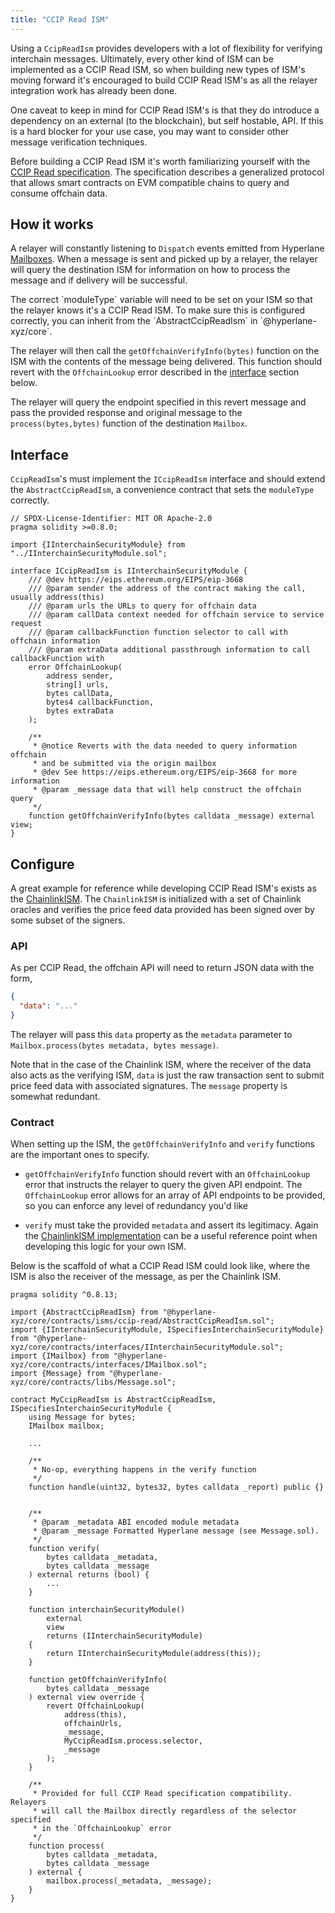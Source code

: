 ```yaml
---
title: "CCIP Read ISM"
---
```


Using a `CcipReadIsm` provides developers with a lot of flexibility for verifying interchain messages. Ultimately, every other kind of ISM can be implemented as a CCIP Read ISM, so when building new types of ISM's moving forward it's encouraged to build CCIP Read ISM's as all the relayer integration work has already been done.

One caveat to keep in mind for CCIP Read ISM's is that they do introduce a dependency on an external (to the blockchain), but self hostable, API. If this is a hard blocker for your use case, you may want to consider other message verification techniques.

Before building a CCIP Read ISM it's worth familiarizing yourself with the [CCIP Read specification](https://eips.ethereum.org/EIPS/eip-3668). The specification describes a generalized protocol that allows smart contracts on EVM compatible chains to query and consume offchain data.

## How it works

A relayer will constantly listening to `Dispatch` events emitted from Hyperlane [Mailboxes](/docs/protocol/core/mailbox). When a message is sent and picked up by a relayer, the relayer will query the destination ISM for information on how to process the message and if delivery will be successful.

<Info>
  The correct `moduleType` variable will need to be set on your ISM so that the
  relayer knows it's a CCIP Read ISM. To make sure this is configured correctly,
  you can inherit from the `AbstractCcipReadIsm` in `@hyperlane-xyz/core`.
</Info>

The relayer will then call the `getOffchainVerifyInfo(bytes)` function on the ISM with the contents of the message being delivered. This function should revert with the `OffchainLookup` error described in the [interface](#interface) section below.

The relayer will query the endpoint specified in this revert message and pass the provided response and original message to the `process(bytes,bytes)` function of the destination `Mailbox`.

## Interface

`CcipReadIsm`'s must implement the `ICcipReadIsm` interface and should extend the `AbstractCcipReadIsm`, a convenience contract that sets the `moduleType` correctly.

```solidity
// SPDX-License-Identifier: MIT OR Apache-2.0
pragma solidity >=0.8.0;

import {IInterchainSecurityModule} from "../IInterchainSecurityModule.sol";

interface ICcipReadIsm is IInterchainSecurityModule {
    /// @dev https://eips.ethereum.org/EIPS/eip-3668
    /// @param sender the address of the contract making the call, usually address(this)
    /// @param urls the URLs to query for offchain data
    /// @param callData context needed for offchain service to service request
    /// @param callbackFunction function selector to call with offchain information
    /// @param extraData additional passthrough information to call callbackFunction with
    error OffchainLookup(
        address sender,
        string[] urls,
        bytes callData,
        bytes4 callbackFunction,
        bytes extraData
    );

    /**
     * @notice Reverts with the data needed to query information offchain
     * and be submitted via the origin mailbox
     * @dev See https://eips.ethereum.org/EIPS/eip-3668 for more information
     * @param _message data that will help construct the offchain query
     */
    function getOffchainVerifyInfo(bytes calldata _message) external view;
}
```

## Configure

A great example for reference while developing CCIP Read ISM's exists as the [ChainlinkISM](https://github.com/AlexBHarley/permissionless-chainlink-feeds). The `ChainlinkISM` is initialized with a set of Chainlink oracles and verifies the price feed data provided has been signed over by some subset of the signers.

### API

As per CCIP Read, the offchain API will need to return JSON data with the form,

```json
{
  "data": "..."
}
```

The relayer will pass this `data` property as the `metadata` parameter to `Mailbox.process(bytes metadata, bytes message)`.

Note that in the case of the Chainlink ISM, where the receiver of the data also acts as the verifying ISM, `data` is just the raw transaction sent to submit price feed data with associated signatures. The `message` property is somewhat redundant.

### Contract

When setting up the ISM, the `getOffchainVerifyInfo` and `verify` functions are the important ones to specify.

- `getOffchainVerifyInfo` function should revert with an `OffchainLookup` error that instructs the relayer to query the given API endpoint. The `OffchainLookup` error allows for an array of API endpoints to be provided, so you can enforce any level of redundancy you'd like

- `verify` must take the provided `metadata` and assert its legitimacy. Again the [ChainlinkISM implementation](https://github.com/AlexBHarley/permissionless-chainlink-feeds/blob/main/apps/contracts/contracts/ChainlinkAggregator.sol#L114) can be a useful reference point when developing this logic for your own ISM.

Below is the scaffold of what a CCIP Read ISM could look like, where the ISM is also the receiver of the message, as per the Chainlink ISM.

```solidity
pragma solidity ^0.8.13;

import {AbstractCcipReadIsm} from "@hyperlane-xyz/core/contracts/isms/ccip-read/AbstractCcipReadIsm.sol";
import {IInterchainSecurityModule, ISpecifiesInterchainSecurityModule} from "@hyperlane-xyz/core/contracts/interfaces/IInterchainSecurityModule.sol";
import {IMailbox} from "@hyperlane-xyz/core/contracts/interfaces/IMailbox.sol";
import {Message} from "@hyperlane-xyz/core/contracts/libs/Message.sol";

contract MyCcipReadIsm is AbstractCcipReadIsm, ISpecifiesInterchainSecurityModule {
    using Message for bytes;
    IMailbox mailbox;

    ...

    /**
     * No-op, everything happens in the verify function
     */
    function handle(uint32, bytes32, bytes calldata _report) public {}


    /**
     * @param _metadata ABI encoded module metadata
     * @param _message Formatted Hyperlane message (see Message.sol).
     */
    function verify(
        bytes calldata _metadata,
        bytes calldata _message
    ) external returns (bool) {
        ...
    }

    function interchainSecurityModule()
        external
        view
        returns (IInterchainSecurityModule)
    {
        return IInterchainSecurityModule(address(this));
    }

    function getOffchainVerifyInfo(
        bytes calldata _message
    ) external view override {
        revert OffchainLookup(
            address(this),
            offchainUrls,
            _message,
            MyCcipReadIsm.process.selector,
            _message
        );
    }

    /**
     * Provided for full CCIP Read specification compatibility. Relayers
     * will call the Mailbox directly regardless of the selector specified
     * in the `OffchainLookup` error
     */
    function process(
        bytes calldata _metadata,
        bytes calldata _message
    ) external {
        mailbox.process(_metadata, _message);
    }
}
```
